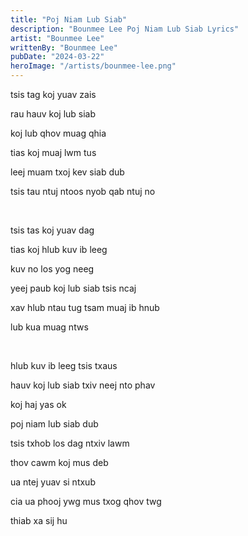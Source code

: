 ```yaml
---
title: "Poj Niam Lub Siab"
description: "Bounmee Lee Poj Niam Lub Siab Lyrics"
artist: "Bounmee Lee"
writtenBy: "Bounmee Lee"
pubDate: "2024-03-22"
heroImage: "/artists/bounmee-lee.png"
---
```


tsis tag koj yuav zais

rau hauv koj lub siab

koj lub qhov muag qhia

tias koj muaj lwm tus

leej muam txoj kev siab dub

tsis tau ntuj ntoos nyob qab ntuj no

<br />

tsis tas koj yuav dag

tias koj hlub kuv ib leeg

kuv no los yog neeg

yeej paub koj lub siab tsis ncaj

xav hlub ntau tug tsam muaj ib hnub

lub kua muag ntws

<br />

hlub kuv ib leeg tsis txaus

hauv koj lub siab txiv neej nto phav

koj haj yas ok

poj niam lub siab dub

tsis txhob los dag ntxiv lawm

thov cawm koj mus deb

ua ntej yuav si ntxub

cia ua phooj ywg mus txog qhov twg

thiab xa sij hu

